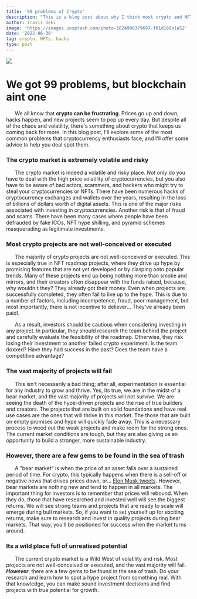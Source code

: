 ```yaml
---
title: '99 problems of Crypto'
description: "This is a blog post about why I think most crypto and NFT projects will fail. It's not based on technical reasons, but rather business ones. If you're interested in the future of these projects, it's worth reading."
author: Travis Ueki
image: 'https://images.unsplash.com/photo-1624996379697-f01d168b1a52'
date: '2022-06-30'
tag: crypto, NFTs, hacks
type: post
---
```



<div className="image-container">
  <Image src="/images/coinbase-charts.jpg" layout="fill" className="image" />
</div>

# We got 99 problems, but blockchain aint one

&nbsp;&nbsp;&nbsp;&nbsp;&nbsp;&nbsp;We all know that **crypto can be frustrating**. Prices go up and down, hacks happen, and new projects seem to pop up every day. But despite all of the chaos and volatility, there's something about crypto that keeps us coming back for more. In this blog post, I'll explore some of the most common problems that cryptocurrency enthusiasts face, and I'll offer some advice to help you deal spot them.

### The crypto market is extremely volatile and risky

&nbsp;&nbsp;&nbsp;&nbsp;&nbsp;&nbsp;The crypto market is indeed a volatile and risky place. Not only do you have to deal with the high price volatility of cryptocurrencies, but you also have to be aware of bad actors, scammers, and hackers who might try to steal your cryptocurrencies or NFTs. There have been numerous hacks of cryptocurrency exchanges and wallets over the years, resulting in the loss of billions of dollars worth of digital assets. This is one of the major risks associated with investing in cryptocurrencies. Another risk is that of fraud and scams. There have been many cases where people have been defrauded by fake ICOs, NFT hype shilling, and pyramid schemes masquerading as legitimate investments.

### Most crypto projects are not well-conceived or executed

&nbsp;&nbsp;&nbsp;&nbsp;&nbsp;&nbsp;The majority of crypto projects are not well-conceived or executed. This is especially true in NFT roadmap projects, where they drive up hype by promising features that are not yet developed or by clasping onto popular trends. Many of these projects end up being nothing more than smoke and mirrors, and their creators often disappear with the funds raised, because, why wouldn't they? They already got their money. Even when projects are successfully completed, they often fail to live up to the hype. This is due to a number of factors, including incompetence, fraud, poor management, but most importantly, there is not incentive to deliever... They've already been paid!.

&nbsp;&nbsp;&nbsp;&nbsp;&nbsp;&nbsp;As a result, investors should be cautious when considering investing in any project. In particular, they should research the team behind the project and carefully evaluate the feasibility of the roadmap. Otherwise, they risk losing their investment to another failed crypto experiment. Is the team doxxed? Have they had success in the past? Does the team have a competitive advantage?

### The vast majority of projects will fail

&nbsp;&nbsp;&nbsp;&nbsp;&nbsp;&nbsp;This isn't necessarily a bad thing; after all, experimentation is essential for any industry to grow and thrive. Yes, its true, we are in the midst of a bear market, and the vast majority of projects will not survive. We are seeing the death of the hype-driven projects and the rise of true builders and creators. The projects that are built on solid foundations and have real use cases are the ones that will thrive in this market. The those that are built on empty promises and hype will quickly fade away. This is a necessary process to weed out the weak projects and make room for the strong ones. The current market conditions are tough, but they are also giving us an opportunity to build a stronger, more sustainable industry.

### However, there are a few gems to be found in the sea of trash

&nbsp;&nbsp;&nbsp;&nbsp;&nbsp;&nbsp;A "bear market" is when the price of an asset falls over a sustained period of time. For crypto, this typically happens when there is a sell-off or negative news that drives prices down, or... [Elon Musk tweets](https://www.coindesk.com/layer2/culture-week/2021/12/14/the-elon-effect-how-musks-tweets-move-crypto-markets/). However, bear markets are nothing new and tend to happen in all markets. The important thing for investors is to remember that prices will rebound. When they do, those that have researched and invested well will see the biggest returns. We will see strong teams and projects that are ready to scale will emerge during bull markets. So, if you want to set yourself up for exciting returns, make sure to research and invest in quality projects during bear markets. That way, you'll be positioned for success when the market turns around.

### Its a wild place full of unrealised potential

&nbsp;&nbsp;&nbsp;&nbsp;&nbsp;&nbsp;The current crypto market is a Wild West of volatility and risk. Most projects are not well-conceived or executed, and the vast majority will fail. **_However_**, there are a few gems to be found in the sea of trash. Do your research and learn how to spot a hype project from something real. With that knowledge, you can make sound investment decisions and find projects with true potential for growth.
